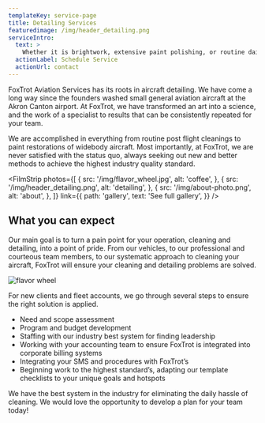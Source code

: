 ```yaml
---
templateKey: service-page
title: Detailing Services
featuredimage: /img/header_detailing.png
serviceIntro:
  text: >
    Whether it is brightwork, extensive paint polishing, or routine daily cleanings, FoxTrot can set a new standard of clean for your aircraft.
  actionLabel: Schedule Service
  actionUrl: contact
---
```


FoxTrot Aviation Services has its roots in aircraft detailing. We have come a long way since the founders washed small general aviation aircraft at the Akron Canton airport. At FoxTrot, we have transformed an art into a science, and the work of a specialist to results that can be consistently repeated for your team.

<ArrowRight />

We are accomplished in everything from routine post flight cleanings to paint restorations of widebody aircraft. Most importantly, at FoxTrot, we are never satisfied with the status quo, always seeking out new and better methods to achieve the highest industry quality standard.

<FilmStrip
  photos={[
    {
      src: '/img/flavor_wheel.jpg',
      alt: 'coffee',
    },
    {
      src: '/img/header_detailing.png',
      alt: 'detailing',
    },
    {
      src: '/img/about-photo.png',
      alt: 'about',
    },
  ]}
  link={{
    path: 'gallery',
    text: 'See full gallery',
  }}
/>

## What you can expect

Our main goal is to turn a pain point for your operation, cleaning and detailing, into a point of pride. From our vehicles, to our professional and courteous team members, to our systematic approach to cleaning your aircraft, FoxTrot will ensure your cleaning and detailing problems are solved.

![flavor wheel](/img/flavor_wheel.jpg)

For new clients and fleet accounts, we go through several steps to ensure the right solution is applied.

- Need and scope assessment
- Program and budget development
- Staffing with our industry best system for finding leadership
- Working with your accounting team to ensure FoxTrot is integrated into corporate billing systems
- Integrating your SMS and procedures with FoxTrot’s
- Beginning work to the highest standard’s, adapting our template checklists to your unique goals and hotspots

We have the best system in the industry for eliminating the daily hassle of cleaning. We would love the opportunity to develop a plan for your team today!
